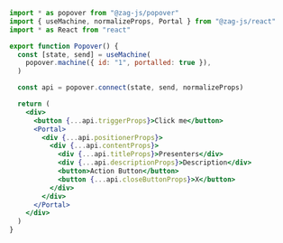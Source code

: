 ```jsx
import * as popover from "@zag-js/popover"
import { useMachine, normalizeProps, Portal } from "@zag-js/react"
import * as React from "react"

export function Popover() {
  const [state, send] = useMachine(
    popover.machine({ id: "1", portalled: true }),
  )

  const api = popover.connect(state, send, normalizeProps)

  return (
    <div>
      <button {...api.triggerProps}>Click me</button>
      <Portal>
        <div {...api.positionerProps}>
          <div {...api.contentProps}>
            <div {...api.titleProps}>Presenters</div>
            <div {...api.descriptionProps}>Description</div>
            <button>Action Button</button>
            <button {...api.closeButtonProps}>X</button>
          </div>
        </div>
      </Portal>
    </div>
  )
}
```
